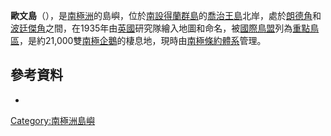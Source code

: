 {{coord|61|56|S|58|26|W|display=title}}

'''歐文島'''（{{lang-en|Owen Island}}），是[[南極洲|南極洲]]的島嶼，位於[[南設得蘭群島|南設得蘭群島]]的[[喬治王島|喬治王島]]北岸，處於[[朗德角|朗德角]]和[[波廷傑角|波廷傑角]]之間，在1935年由[[英國|英國]]研究隊繪入地圖和命名，被[[國際鳥盟|國際鳥盟]]列為[[重點鳥區|重點鳥區]]，是約21,000雙[[南極企鵝|南極企鵝]]的棲息地，現時由[[南極條約體系|南極條約體系]]管理。

==參考資料==
*{{usgs-gazetteer}}

{{Antarctica-geo-stub}}
[[Category:南極洲島嶼|Category:南極洲島嶼]]